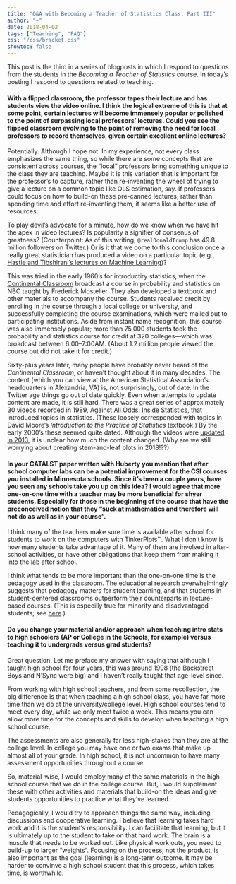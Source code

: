 ```yaml
---
title: "Q&A with Becoming a Teacher of Statistics Class: Part III"
author: "~"
date: 2018-04-02
tags: ["Teaching", "FAQ"]
css: "/css/bracket.css"
showtoc: false
---
```


This post is the third in a series of blogposts in which I respond to questions from the students in the *Becoming a Teacher of Statistics* course. In today's posting I respond to questions related to teaching.


#### With a flipped classroom, the professor tapes their lecture and has students view the video online. I think the logical extreme of this is that at some point, certain lectures will become immensely popular or polished to the point of surpassing local professors' lectures. Could you see the flipped classroom evolving to the point of removing the need for local professors to record themselves, given certain excellent online lectures?

Potentially. Although I hope not. In my experience, not every class emphasizes the same thing, so while there are some concepts that are consistent across courses, the "local" professors bring something unique to the class they are teaching. Maybe it is this variation that is important for the professor's to capture, rather than re-inventing the wheel of trying to give a lecture on  a common topic like OLS estimation, say. If professors could focus on how to build-on these pre-canned lectures, rather than spending time and effort re-inventing them, it seems like a better use of resources. 

To play devil's advocate for a minute, how do we know when we have hit the apex in video lectures? Is popularity a signifier of consenus of greatness? (Counterpoint: As of this writing, `@realDonaldTrump` has 49.8 million followers on Twitter.) Or is it that we come to this conclusion once a really great statistician has produced a video on a particular topic (e.g., [Hastie and Tibshirani's lectures on Machine Learning](https://lagunita.stanford.edu/courses/HumanitiesSciences/StatLearning/Winter2016/about))? 

This was tried in the early 1960's for introductiry statistics, when the [Continental Classroom](https://en.wikipedia.org/wiki/Continental_Classroom) broadcast a course in probability and statistics on NBC taught by Frederick Mosteller. They also developed a textbook and other materials to accompany the course. Students received credit by enrolling in the course through a local college or university, and successfully completing the course examinations, which were mailed out to participating institutions. Aside from instant name recognition, this course was also immensely popular; more than 75,000 students took the probability and statistics course for credit at 320 colleges&mdash;which was broadcast between 6:00&ndash;7:00AM. (About 1.2 million people viewed the course but did not take it for credit.)

Sixty-plus years later, many people have probably never heard of the *Continental Classroom*, or haven't thought about it in many decades. The content (which you can view at the American Statistical Association's headquarters in Alexandria, VA) is, not surprisingly, out of date. In the Twitter age things go out of date quickly. Even when attempts to update content are made, it is still hard. There was a great series of approximately 30 videos recorded in 1989, [Against All Odds: Inside Statistics](https://www.amazon.com/Against-All-Odds-Statistics-episodes/dp/1559460911), that introduced topics in statistics. (These loosely corresponded with topics in David Moore's *Introduction to the Practice of Statistics* textbook.) By the early 2000's these seemed quite dated. Although the videos were [updated in 2013](https://www.learner.org/courses/againstallodds/unitpages/index.html), it is unclear how much the content changed. (Why are we still worrying about creating stem-and-leaf plots in 2018!??)


#### In your CATALST paper written with Huberty you mention that after school computer labs can be a potential improvement for the CSI courses you installed in Minnesota schools. Since it's been a couple years, have you seen any schools take you up on this idea? I would agree that more one-on-one time with a teacher may be more beneficial for shyer students. Especially for those in the beginning of the course that have the preconceived notion that they "suck at mathematics and therefore will not do as well as in your course".

I think many of the teachers make sure time is available after school for students to work on the computers with TinkerPlots&trade;. What I don't know is how many students take advantage of it. Many of them are involved in after-school activities, or have other obligations that keep them from making it into the lab after school. 

I think what tends to be more important than the one-on-one time is the pedagogy used in the classroom. The educational research overwhelmingly suggests that pedagogy matters for student learning, and that students in student-centered classrooms outperform their counterparts in lecture-based courses. (This is especilly true for minority and disadvantaged students; see [here](https://college.unc.edu/2014/09/02/hoganstudy/).) 


#### Do you change your material and/or approach when teaching intro stats to high schoolers (AP or College in the Schools, for example) versus teaching it to undergrads versus grad students?

Great question. Let me preface my answer with saying that although I taught high school for four years, this was around 1998 (the Backstreet Boys and N'Sync were big) and I haven't really taught that age-level since.

From working with high school teachers, and from some recollection, the big difference is that when teaching a high school class, you have far more time than we do at the university/college level. High school courses tend to meet every day, while we only meet twice a week. This means you can allow more time for the concepts and skills to develop when teaching a high school course. 

The assessments are also generally far less high-stakes than they are at the college level. In college you may have one or two exams that make up almost all of your grade. In high school, it is not uncommon to have many assessment opportunities throughout a course. 

So, material-wise, I would employ many of the same materials in the high school course that we do in the college course. But, I would supplement these with other activities and materials that build-on the ideas and give students opportunities to practice what they've learned.

Pedagogically, I would try to approach things the same way, including discussions and cooperative learning. I believe that learning takes hard work and it is the student's responsibility. I can facilitate that learning, but it is ultimately up to the student to take on that hard work. The brain is a muscle that needs to be worked out. Like physical work outs, you need to build-up to larger "weights". Focusing on the process, not the product, is also important as the goal (learning) is a long-term outcome. It may be harder to convinve a high school student that this process, which takes time, is worthwhile.


